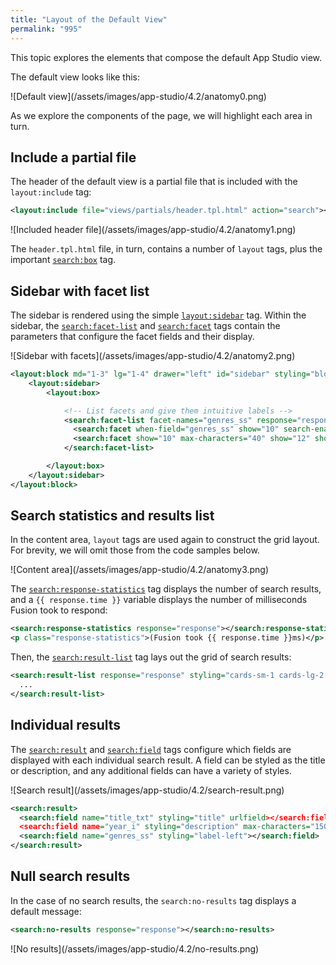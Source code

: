 ```yaml
---
title: "Layout of the Default View"
permalink: "995"
---
```


This topic explores the elements that compose the default App Studio view.

The default view looks like this:

<Frame>![Default view](/assets/images/app-studio/4.2/anatomy0.png)</Frame>

As we explore the components of the page, we will highlight each area in turn.

## Include a partial file

The header of the default view is a partial file that is included with the `layout:include` tag:

```xml
<layout:include file="views/partials/header.tpl.html" action="search"></layout:include>
```

<Frame>![Included header file](/assets/images/app-studio/4.2/anatomy1.png)</Frame>

The `header.tpl.html` file, in turn, contains a number of `layout` tags, plus the important [`search:box`](/fusion/5.9/1058/search-box) tag.

## Sidebar with facet list

The sidebar is rendered using the simple [`layout:sidebar`](/fusion/5.9/1182/layout-sidebar) tag. Within the sidebar, the [`search:facet-list`](/fusion/5.9/1061/search-facet-list) and [`search:facet`](/fusion/5.9/1068/search-facet) tags contain the parameters that configure the facet fields and their display.

<Frame>![Sidebar with facets](/assets/images/app-studio/4.2/anatomy2.png)</Frame>

```xml
<layout:block md="1-3" lg="1-4" drawer="left" id="sidebar" styling="blocksidebar-light">
    <layout:sidebar>
        <layout:box>

            <!-- List facets and give them intuitive labels -->
            <search:facet-list facet-names="genres_ss" response="response" platform="platform" query="query" styling="facet-list facet-list-wrappedheader">
              <search:facet when-field="genres_ss" show="10" search-enabled="true" platform="platform" query="query" max-characters="40" show="12" show-more="24" collapsible="true"></search:facet>
              <search:facet show="10" max-characters="40" show="12" show-more="24" collapsible="true"></search:facet>
            </search:facet-list>

        </layout:box>
    </layout:sidebar>
</layout:block>
```

## Search statistics and results list

In the content area, `layout` tags are used again to construct the grid layout. For brevity, we will omit those from the code samples below.

<Frame>![Content area](/assets/images/app-studio/4.2/anatomy3.png)</Frame>

The [`search:response-statistics`](/fusion/5.9/1066/search-response-statistics) tag displays the number of search results, and a `{{ response.time }}` variable displays the number of milliseconds Fusion took to respond:

```xml
<search:response-statistics response="response"></search:response-statistics>
<p class="response-statistics">(Fusion took {{ response.time }}ms)</p>
```

Then, the [`search:result-list`](/fusion/5.9/1200/search-result-list) tag lays out the grid of search results:

```xml
<search:result-list response="response" styling="cards-sm-1 cards-lg-2 cards-xl-2" platform="platform" query="query" instant-results="true">
  ...
</search:result-list>
```

## Individual results

The [`search:result`](/fusion/5.9/1085/search-result) and [`search:field`](/fusion/5.9/1078/search-field) tags configure which fields are displayed with each individual search result. A field can be styled as the title or description, and any additional fields can have a variety of styles.

<Frame>![Search result](/assets/images/app-studio/4.2/search-result.png)</Frame>

```xml
<search:result>
  <search:field name="title_txt" styling="title" urlfield></search:field>
  <search:field name="year_i" styling="description" max-characters="150"></search:field>
  <search:field name="genres_ss" styling="label-left"></search:field>
</search:result>
```

## Null search results

In the case of no search results, the `search:no-results` tag displays a default message:

```xml
<search:no-results response="response"></search:no-results>
```

<Frame>![No results](/assets/images/app-studio/4.2/no-results.png)</Frame>
